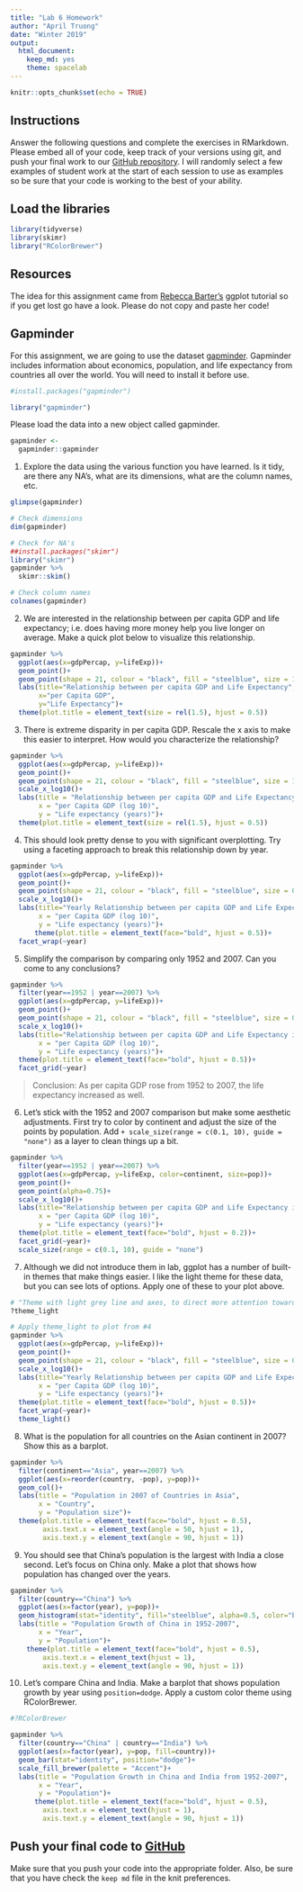 ```yaml
---
title: "Lab 6 Homework"
author: "April Truong"
date: "Winter 2019"
output:
  html_document:
    keep_md: yes
    theme: spacelab
---
```


```r
knitr::opts_chunk$set(echo = TRUE)
```

## Instructions
Answer the following questions and complete the exercises in RMarkdown. Please embed all of your code, keep track of your versions using git, and push your final work to our [GitHub repository](https://github.com/FRS417-DataScienceBiologists). I will randomly select a few examples of student work at the start of each session to use as examples so be sure that your code is working to the best of your ability.

## Load the libraries
```r
library(tidyverse)
library(skimr)
library("RColorBrewer")
```

## Resources
The idea for this assignment came from [Rebecca Barter's](http://www.rebeccabarter.com/blog/2017-11-17-ggplot2_tutorial/) ggplot tutorial so if you get lost go have a look. Please do not copy and paste her code!  

## Gapminder
For this assignment, we are going to use the dataset [gapminder](https://cran.r-project.org/web/packages/gapminder/index.html). Gapminder includes information about economics, population, and life expectancy from countries all over the world. You will need to install it before use.
```r
#install.packages("gapminder")
```

```r
library("gapminder")
```

Please load the data into a new object called gapminder.
```r
gapminder <- 
  gapminder::gapminder
```

1. Explore the data using the various function you have learned. Is it tidy, are there any NA's, what are its dimensions, what are the column names, etc.
```r
glimpse(gapminder)

# Check dimensions
dim(gapminder)

# Check for NA's
##install.packages("skimr")
library("skimr")
gapminder %>% 
  skimr::skim()

# Check column names
colnames(gapminder)
```


2. We are interested in the relationship between per capita GDP and life expectancy; i.e. does having more money help you live longer on average. Make a quick plot below to visualize this relationship.
```r
gapminder %>%
  ggplot(aes(x=gdpPercap, y=lifeExp))+
  geom_point()+
  geom_point(shape = 21, colour = "black", fill = "steelblue", size = 1, stroke = 0.5, alpha=0.75)+
  labs(title="Relationship between per capita GDP and Life Expectancy", 
       x="per Capita GDP", 
       y="Life Expectancy")+
  theme(plot.title = element_text(size = rel(1.5), hjust = 0.5))
```


3. There is extreme disparity in per capita GDP. Rescale the x axis to make this easier to interpret. How would you characterize the relationship?
```r
gapminder %>%
  ggplot(aes(x=gdpPercap, y=lifeExp))+
  geom_point()+
  geom_point(shape = 21, colour = "black", fill = "steelblue", size = 1, stroke = 0.5, alpha=0.75)+
  scale_x_log10()+
  labs(title = "Relationship between per capita GDP and Life Expectancy",
       x = "per Capita GDP (log 10)",
       y = "Life expectancy (years)")+
  theme(plot.title = element_text(size = rel(1.5), hjust = 0.5)) 
```


4. This should look pretty dense to you with significant overplotting. Try using a faceting approach to break this relationship down by year.
```r
gapminder %>% 
  ggplot(aes(x=gdpPercap, y=lifeExp))+
  geom_point()+
  geom_point(shape = 21, colour = "black", fill = "steelblue", size = 0.5, stroke = 0.5, alpha=0.75)+
  scale_x_log10()+
  labs(title="Yearly Relationship between per capita GDP and Life Expectancy", 
       x = "per Capita GDP (log 10)",
       y = "Life expectancy (years)")+
      theme(plot.title = element_text(face="bold", hjust = 0.5))+
  facet_wrap(~year)
```


5. Simplify the comparison by comparing only 1952 and 2007. Can you come to any conclusions?
```r
gapminder %>%
  filter(year==1952 | year==2007) %>% 
  ggplot(aes(x=gdpPercap, y=lifeExp))+
  geom_point()+
  geom_point(shape = 21, colour = "black", fill = "steelblue", size = 0.5, stroke = 0.5, alpha=0.75)+
  scale_x_log10()+
  labs(title="Relationship between per capita GDP and Life Expectancy in 1952 & 2007", 
       x = "per Capita GDP (log 10)",
       y = "Life expectancy (years)")+
  theme(plot.title = element_text(face="bold", hjust = 0.5))+  
  facet_grid(~year)
```
> Conclusion: As per capita GDP rose from 1952 to 2007, the life expectancy increased as well. 

6. Let's stick with the 1952 and 2007 comparison but make some aesthetic adjustments. First try to color by continent and adjust the size of the points by population. Add `+ scale_size(range = c(0.1, 10), guide = "none")` as a layer to clean things up a bit.
```r
gapminder %>%
  filter(year==1952 | year==2007) %>% 
  ggplot(aes(x=gdpPercap, y=lifeExp, color=continent, size=pop))+
  geom_point()+
  geom_point(alpha=0.75)+
  scale_x_log10()+
  labs(title="Relationship between per capita GDP and Life Expectancy in 1952 & 2007", 
       x = "per Capita GDP (log 10)",
       y = "Life expectancy (years)")+
  theme(plot.title = element_text(face="bold", hjust = 0.2))+
  facet_grid(~year)+
  scale_size(range = c(0.1, 10), guide = "none")
```


7. Although we did not introduce them in lab, ggplot has a number of built-in themes that make things easier. I like the light theme for these data, but you can see lots of options. Apply one of these to your plot above.
```r
# "Theme with light grey line and axes, to direct more attention towards the data""
?theme_light

# Apply theme_light to plot from #4
gapminder %>% 
  ggplot(aes(x=gdpPercap, y=lifeExp))+
  geom_point()+
  geom_point(shape = 21, colour = "black", fill = "steelblue", size = 0.5, stroke = 0.5, alpha=0.75)+
  scale_x_log10()+
  labs(title="Yearly Relationship between per capita GDP and Life Expectancy", 
       x = "per Capita GDP (log 10)",
       y = "Life expectancy (years)")+
  theme(plot.title = element_text(face="bold", hjust = 0.5))+
  facet_wrap(~year)+
  theme_light()
```

8. What is the population for all countries on the Asian continent in 2007? Show this as a barplot.
```r
gapminder %>%
  filter(continent=="Asia", year==2007) %>% 
  ggplot(aes(x=reorder(country, -pop), y=pop))+
  geom_col()+
  labs(title = "Population in 2007 of Countries in Asia",
       x = "Country",
       y = "Population size")+
  theme(plot.title = element_text(face="bold", hjust = 0.5),
        axis.text.x = element_text(angle = 50, hjust = 1),
        axis.text.y = element_text(angle = 90, hjust = 1))
```


9. You should see that China's population is the largest with India a close second. Let's focus on China only. Make a plot that shows how population has changed over the years.
```r
gapminder %>%
  filter(country=="China") %>% 
  ggplot(aes(x=factor(year), y=pop))+
  geom_histogram(stat="identity", fill="steelblue", alpha=0.5, color="black")+
  labs(title = "Population Growth of China in 1952-2007",
       x = "Year",
       y = "Population")+
    theme(plot.title = element_text(face="bold", hjust = 0.5),
        axis.text.x = element_text(hjust = 1),
        axis.text.y = element_text(angle = 90, hjust = 1))
```


10. Let's compare China and India. Make a barplot that shows population growth by year using `position=dodge`. Apply a custom color theme using RColorBrewer.
```r
#?RColorBrewer

gapminder %>%
  filter(country=="China" | country=="India") %>% 
  ggplot(aes(x=factor(year), y=pop, fill=country))+
  geom_bar(stat="identity", position="dodge")+
  scale_fill_brewer(palette = "Accent")+
  labs(title = "Population Growth in China and India from 1952-2007",
       x = "Year",
       y = "Population")+
      theme(plot.title = element_text(face="bold", hjust = 0.5),
        axis.text.x = element_text(hjust = 1),
        axis.text.y = element_text(angle = 90, hjust = 1))
```


## Push your final code to [GitHub](https://github.com/FRS417-DataScienceBiologists)
Make sure that you push your code into the appropriate folder. Also, be sure that you have check the `keep md` file in the knit preferences.